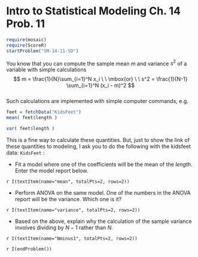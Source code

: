 Intro to Statistical Modeling Ch. 14 Prob. 11
========================================================
```r
require(mosaic)
require(ScoreR)
startProblem("SM-14-11-SD")
```
You know that you can compute the sample mean $m$ and variance $s^2$ of a variable with simple calculations     
$$ m = \frac{1}{N}\sum_{i=1}^N x_i \ \ \mbox{or} 
\ \ s^2 = \frac{1}{N-1} \sum_{i=1}^N (x_i - m)^2 $$     
Such calculations are implemented with simple computer commands, e.g. 
```r
feet = fetchData("KidsFeet")
mean( feet$length )
```

```r
var( feet$length )
```

This is a fine way to calculate these quantities.  But, just to show the link of these quantities to modeling, I ask you to do the following with the kidsfeet data: `KidsFeet` :

* Fit a model where one of the coefficients will be the mean of the *length*.  Enter the model report below.

`r I(textItem(name="mean", totalPts=2, rows=2))`

* Perform ANOVA on the same model. One of the numbers in the ANOVA report will be the variance.  Which one is it?  

`r I(textItem(name="variance", totalPts=2, rows=2))`


* Based on the above, explain why the calculation of the sample variance involves dividing by $N-1$ rather than $N$.

`r I(textItem(name="Nminus1", totalPts=2, rows=2))`

`r I(endProblem())`